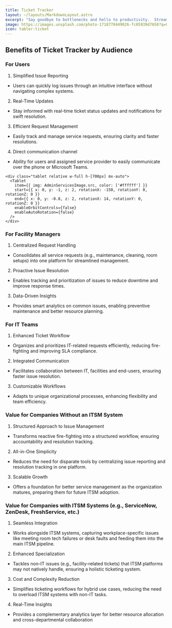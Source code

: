```yaml
---
title: Ticket Tracker
layout: ~/layouts/MarkdownLayout.astro
excerpt: "Say goodbye to bottlenecks and hello to productivity.  Streamline work order management with our intuitive Ticket Tracker.  Capture, track and resolve requests effortlessly while keeping everyone in the loop."
image: https://images.unsplash.com/photo-1718778449026-fc05939d7650?q=80&w=3000&auto=format&fit=crop&ixlib=rb-4.0.3&ixid=M3wxMjA3fDB8MHxwaG90by1wYWdlfHx8fGVufDB8fHx8fA%3D%3D
icon: tabler:ticket
---
```



## Benefits of Ticket Tracker by Audience


<div className="relative group">
  <div className="absolute -right-8 top-52 h-80 w-80 rounded-full blur-2xl bg-indigo-400/40"></div>
  <div class="relative w-full md:w-[350px] h-[650px] mx-auto md:float-right">
    <Iphone
      item={{ img: ServiceRequestsImage.src, color: ['#ffffff'] }}
      start={{ x: -6, y: 0, z: 12 }}
      end={{ x: 4, y: 0, z: 9 }}
      enableOrbitControls={false}
      enableAutoRotation={false}
    />
  </div>
</div>

### For Users

1.	Simplified Issue Reporting
   - Users can quickly log issues through an intuitive interface without navigating complex systems.
2.	Real-Time Updates
   - Stay informed with real-time ticket status updates and notifications for swift resolution.
3.	Efficient Request Management
   - Easily track and manage service requests, ensuring clarity and faster resolutions.
4.	Direct communication channel
   - Ability for users and assigned service provider to easily communicate over the phone or Microsoft Teams.


    <div class="tablet relative w-full h-[700px] mx-auto">
      <Tablet
        item={{ img: AdminServicesImage.src, color: ['#ffffff'] }}
        start={{ x: 0, y: -1, z: 2, rotationX: -150, rotationY: 0, rotationZ: 0 }}
        end={{ x: 0, y: -0.8, z: 2, rotationX: 14, rotationY: 0, rotationZ: 0 }}
        enableOrbitControls={false}
        enableAutoRotation={false}
      />
    </div>
    
### For Facility Managers

1.	Centralized Request Handling
   - Consolidates all service requests (e.g., maintenance, cleaning, room setups) into one platform for streamlined management.
2.	Proactive Issue Resolution
   - Enables tracking and prioritization of issues to reduce downtime and improve response times.
3.	Data-Driven Insights
   - Provides smart analytics on common issues, enabling preventive maintenance and better resource planning.
 
### For IT Teams

1.	Enhanced Ticket Workflow
   - Organizes and prioritizes IT-related requests efficiently, reducing fire-fighting and improving SLA compliance.
2.	Integrated Communication
   - Facilitates collaboration between IT, facilities and end-users, ensuring faster issue resolution.
3.	Customizable Workflows
   - Adapts to unique organizational processes, enhancing flexibility and team efficiency.
 
### Value for Companies Without an ITSM System

1.	Structured Approach to Issue Management
   - Transforms reactive fire-fighting into a structured workflow, ensuring accountability and resolution tracking.
2.	All-in-One Simplicity
   - Reduces the need for disparate tools by centralizing issue reporting and resolution tracking in one platform.
3.	Scalable Growth
   - Offers a foundation for better service management as the organization matures, preparing them for future ITSM adoption.
 
### Value for Companies with ITSM Systems (e.g., ServiceNow, ZenDesk, FreshService, etc.)

1.	Seamless Integration
   - Works alongside ITSM systems, capturing workplace-specific issues like meeting room tech failures or desk faults and feeding them into the main ITSM pipeline.
2.	Enhanced Specialization
   - Tackles non-IT issues (e.g., facility-related tickets) that ITSM platforms may not natively handle, ensuring a holistic ticketing system.
3.	Cost and Complexity Reduction
   - Simplifies ticketing workflows for hybrid use cases, reducing the need to overload ITSM systems with non-IT tasks.
4.	Real-Time Insights
   - Provides a complementary analytics layer for better resource allocation and cross-departmental collaboration
